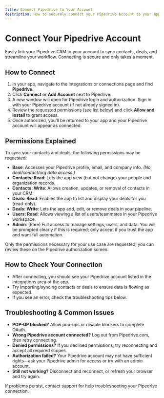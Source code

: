 ```yaml
---
title: Connect Pipedrive to Your Account
description: How to securely connect your Pipedrive account to your app, required permissions, and troubleshooting tips.
---
```


# Connect Your Pipedrive Account

Easily link your Pipedrive CRM to your account to sync contacts, deals, and streamline your workflow. Connecting is secure and only takes a moment.

## How to Connect

1. In your app, navigate to the integrations or connections page and find **Pipedrive**.
2. Click **Connect** or **Add Account** next to Pipedrive.
3. A new window will open for Pipedrive login and authorization. Sign in with your Pipedrive account (if not already signed in).
4. Review the requested permissions (see list below) and click **Allow and Install** to grant access.
5. Once authorized, you’ll be returned to your app and your Pipedrive account will appear as connected.

## Permissions Explained

To sync your contacts and deals, the following permissions may be requested:

- **Base**: Accesses your Pipedrive profile, email, and company info. _(No deal/contact/org data access.)_
- **Contacts: Read**: Lets the app view (but not change) your people and organization records.
- **Contacts: Write**: Allows creation, updates, or removal of contacts in your CRM.
- **Deals: Read**: Enables the app to list and display your deals for you (read-only).
- **Deals: Write**: Lets the app add, edit, or remove deals in your pipeline.
- **Users: Read**: Allows viewing a list of users/teammates in your Pipedrive workspace.
- **Admin**: (Rare) Full access to manage settings, users, and data. You will be prompted clearly if this is required; only accept if you trust the app and want full automation.

Only the permissions necessary for your use case are requested; you can review these on the Pipedrive authorization screen.

## How to Check Your Connection

- After connecting, you should see your Pipedrive account listed in the integrations area of the app.
- Try importing/syncing contacts or deals to ensure data is flowing as expected.
- If you see an error, check the troubleshooting tips below.

## Troubleshooting & Common Issues

- **POP-UP blocked?** Allow pop-ups or disable blockers to complete OAuth.
- **Wrong Pipedrive account connected?** Log out from Pipedrive.com, then retry connecting.
- **Denied permissions?** If you declined permissions, try reconnecting and accept all required scopes.
- **Authorization failed?** Your Pipedrive account may not have sufficient rights—ask your Pipedrive admin for access or try with an admin account.
- **Still not working?** Disconnect and reconnect, or refresh your browser and try again.

If problems persist, contact support for help troubleshooting your Pipedrive connection.